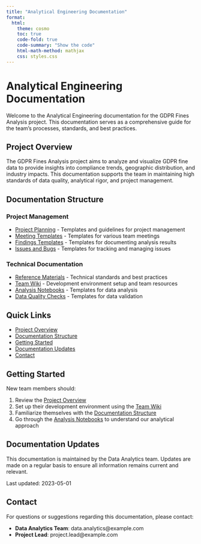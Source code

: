 ```yaml
---
title: "Analytical Engineering Documentation"
format:
  html:
    theme: cosmo
    toc: true
    code-fold: true
    code-summary: "Show the code"
    html-math-method: mathjax
    css: styles.css
---
```


# Analytical Engineering Documentation

Welcome to the Analytical Engineering documentation for the GDPR Fines Analysis project. This documentation serves as a comprehensive guide for the team's processes, standards, and best practices.

## Project Overview

The GDPR Fines Analysis project aims to analyze and visualize GDPR fine data to provide insights into compliance trends, geographic distribution, and industry impacts. This documentation supports the team in maintaining high standards of data quality, analytical rigor, and project management.

## Documentation Structure

### Project Management

- [Project Planning](project_planning.qmd) - Templates and guidelines for project management
- [Meeting Templates](meeting_templates.qmd) - Templates for various team meetings
- [Findings Templates](findings_templates.qmd) - Templates for documenting analysis results
- [Issues and Bugs](issues_and_bugs.qmd) - Templates for tracking and managing issues

### Technical Documentation

- [Reference Materials](reference_materials.qmd) - Technical standards and best practices
- [Team Wiki](team_wiki.qmd) - Development environment setup and team resources
- [Analysis Notebooks](analysis_notebooks.qmd) - Templates for data analysis
- [Data Quality Checks](data_quality_checks.qmd) - Templates for data validation

## Quick Links

- [Project Overview](#project-overview)
- [Documentation Structure](#documentation-structure)
- [Getting Started](getting_started.qmd)
- [Documentation Updates](documentation_updates.qmd)
- [Contact](contact.qmd)

## Getting Started

New team members should:

1. Review the [Project Overview](#project-overview)
2. Set up their development environment using the [Team Wiki](team_wiki.qmd)
3. Familiarize themselves with the [Documentation Structure](#documentation-structure)
4. Go through the [Analysis Notebooks](analysis_notebooks.qmd) to understand our analytical approach

## Documentation Updates

This documentation is maintained by the Data Analytics team. Updates are made on a regular basis to ensure all information remains current and relevant.

Last updated: 2023-05-01

## Contact

For questions or suggestions regarding this documentation, please contact:

- **Data Analytics Team**: data.analytics@example.com
- **Project Lead**: project.lead@example.com 